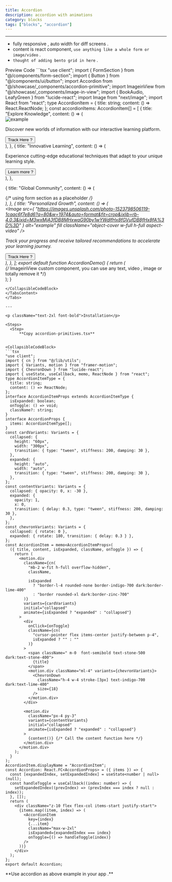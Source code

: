 ```yaml
---
title: Accordion
description: accordion with animations
category: blocks
tags: ["blocks", "accordion"]
---
```


---
 
- fully responsive , auto width for diff screens .
- content is react component, `use anything like a whole form or image/video` .
- `thought of adding bento grid in here` .

<Tabs defaultValue="preview" className="my-6">
<TabsList>
<TabsTrigger value="preview">Preview</TabsTrigger>
<TabsTrigger value="code">Code</TabsTrigger>
</TabsList>
<TabsContent value="preview">
<ComponentPreview path="accordion-demo" category="blocks" usingCN usingFramer />
</TabsContent>
<TabsContent value="code">
<CollapsibleCodeBlock>
```tsx
"use client";
import { FormSection } from "@/components/form-section";
import { Button } from "@/components/ui/button";
import Accordion from "@/showcase/_components/accordion-primitive";
import ImageinView from "@/showcase/_components/image-in-view";
import { BookAudio, LeafyGreen } from "lucide-react";
import Image from "next/image";
import React from "react";
type AccordionItem = {
  title: string;
  content: () => React.ReactNode;
};
const accordionItems: AccordionItem[] = [
  {
    title: "Explore Knowledge",
    content: () => (
      <div className="flex items-center gap-8 flex-inline">
        <div className="relative hidden sm:block sm:w-48 lg:w-72 h-40 overflow-hidden rounded-xl border">
          <Image
            src={
              "https://images.unsplash.com/photo-1481627834876-b7833e8f5570?q=80&w=2128&auto=format&fit=crop&ixlib=rb-4.0.3&ixid=M3wxMjA3fDB8MHxwaG90by1wYWdlfHx8fGVufDB8fHx8fA%3D%3D"
            }
            alt="example"
            fill
            className="object-cover w-full h-full aspect-video"
          />
        </div>
        <div className="flex flex-col gap-6">
          <div className="flex flex-row flex-inline">
            <BookAudio className="h-7 w-7 mr-2" />
            <p className="text-sm font-medium">
              Discover new worlds of information with our interactive learning
              platform.
            </p>
          </div>
          <Button className="w-max">Track Here ?</Button>
        </div>
      </div>
    ),
  },
  {
    title: "Innovative Learning",
    content: () => (
      <div className="flex flex-col gap-6">
        <div className="flex flex-row flex-inline">
          <LeafyGreen className="h-5 w-5 mr-2" />
          <p className="text-sm font-medium">
            Experience cutting-edge educational techniques that adapt to your
            unique learning style.
          </p>
        </div>
        <Button className="w-max">Learn more ?</Button>
      </div>
    ),
  },

  {
    title: "Global Community",
    content: () => (
      <div className="flex flex-row flex-inline">
        {/* using form section as a placeholder */}
        <FormSection />
      </div>
    ),
  },
  {
    title: "Personalized Growth",
    content: () => (
      <div className="flex items-center gap-8 flex-inline">
        <div className="relative hidden sm:block sm:w-48 lg:w-72 h-40 overflow-hidden rounded-xl border">
          <Image
            src={
              "https://images.unsplash.com/photo-1523798506119-1caac6f7e8d6?q=80&w=1974&auto=format&fit=crop&ixlib=rb-4.0.3&ixid=M3wxMjA3fDB8MHxwaG90by1wYWdlfHx8fGVufDB8fHx8fA%3D%3D"
            }
            alt="example"
            fill
            className="object-cover w-full h-full aspect-video"
          />
        </div>
        <div className="flex flex-col gap-6">
          <p className="text-sm font-medium">
            Track your progress and receive tailored recommendations to
            accelerate your learning journey.
          </p>
          <Button className="w-max">Track Here ?</Button>
        </div>
      </div>
    ),
  },
];
export default function AccordionDemo() {
  return (
    <div className="flex-1 w-full overflow-hidden rounded-2xl py-10">
      <div className="relative p-8 ">
        <div className="max-w-6xl mx-auto  flex flex-col md:flex-row-reverse justify-start md:justify-center items-start md:items-center gap-10">
        {/* ImageinView custom component, you can use any text, video , image or totally remove it  */}  
        <ImageinView /> <Accordion items={accordionItems} />
        </div>
        <div
          className="absolute top-1/2 right-0 z-0 dark:bg-indigo-600/30 bg-lime-400/30 w-3/5 
            translate-x-1/2 h-full -translate-y-1/2 blur-[10rem]"
        />
        <div
          className="absolute top-1/2 left-0 z-0 dark:bg-indigo-600/30 bg-lime-400/30 w-1/5 
            -translate-x-1/2 h-full -translate-y-1/2 blur-[10rem]"
        />
      </div>
    </div>
  );
}

```
</CollapsibleCodeBlock>
</TabsContent>
</Tabs>

---

<p className="text-2xl font-bold">Installation</p>

<Steps>
  <Step>
      **Copy accordion-primitives.tsx**
       
      
<CollapsibleCodeBlock>
```tsx
"use client";
import { cn } from "@/lib/utils";
import { Variants, motion } from "framer-motion";
import { ChevronDown } from "lucide-react";
import { useState, useCallback, memo, ReactNode } from "react";
type AccordionItemType = {
  title: string;
  content: () => ReactNode; 
};
interface AccordionItemProps extends AccordionItemType {
  isExpanded: boolean;
  onToggle: () => void;
  className?: string;
}
interface AccordionProps {
  items: AccordionItemType[];
}
const cardVariants: Variants = {
  collapsed: {
    height: "60px",
    width: "300px",
    transition: { type: "tween", stiffness: 200, damping: 30 },
  },
  expanded: {
    height: "auto",
    width: "auto",
    transition: { type: "tween", stiffness: 200, damping: 30 },
  },
};
const contentVariants: Variants = {
  collapsed: { opacity: 0, x: -30 },
  expanded: {
    opacity: 1,
    x: 0,
    transition: { delay: 0.3, type: "tween", stiffness: 200, damping: 30 },
  },
};
const chevronVariants: Variants = {
  collapsed: { rotate: 0 },
  expanded: { rotate: 180, transition: { delay: 0.3 } },
};
const AccordionItem = memo<AccordionItemProps>(
  ({ title, content, isExpanded, className, onToggle }) => {
    return (
      <motion.div
        className={cn(
          "mb-2 w-fit h-full overflow-hidden",
          className,

          isExpanded
            ? "border-l-4 rounded-none border-indigo-700 dark:border-lime-400"
            : "border rounded-xl dark:border-zinc-700"
        )}
        variants={cardVariants}
        initial="collapsed"
        animate={isExpanded ? "expanded" : "collapsed"}
      >
        <div
          onClick={onToggle}
          className={cn(
            "cursor-pointer flex items-center justify-between p-4",
            isExpanded ? "" : ""
          )}
        >
          <span className=" m-0  font-semibold text-stone-500 dark:text-stone-400">
            {title}
          </span>
          <motion.div className="ml-4" variants={chevronVariants}>
            <ChevronDown
              className="h-4 w-4 stroke-[3px] text-indigo-700 dark:text-lime-400"
              size={18}
            />
          </motion.div>
        </div>

        <motion.div
          className="px-4 py-3"
          variants={contentVariants}
          initial="collapsed"
          animate={isExpanded ? "expanded" : "collapsed"}
        >
          {content()} {/* Call the content function here */}
        </motion.div>
      </motion.div>
    );
  }
);
AccordionItem.displayName = "AccordionItem";
const Accordion: React.FC<AccordionProps> = ({ items }) => {
  const [expandedIndex, setExpandedIndex] = useState<number | null>(null);
  const handleToggle = useCallback((index: number) => {
    setExpandedIndex((prevIndex) => (prevIndex === index ? null : index));
  }, []);
  return (
    <div className="z-10 flex flex-col items-start justify-start">
      {items.map((item, index) => (
        <AccordionItem
          key={index}
          {...item}
          className="max-w-2xl"
          isExpanded={expandedIndex === index}
          onToggle={() => handleToggle(index)}
        />
      ))}
    </div>
  );
};
export default Accordion;

```
</CollapsibleCodeBlock>
  </Step>
  <Step>
   **Use accordion as above example in your app .**

  </Step>
</Steps>


